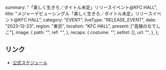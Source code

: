   summary: "「美しく生きろ／タイトル未定」リリースイベント@KFC HALL",
  title: "メジャーデビューシングル「美しく生きろ／タイトル未定」リリースイベント@KFC HALL",
  category: "EVENT",
  liveType: "RELEASE_EVENT",
  date: "2023-12-23",
  region: "東京",
  location: "KFC HALL",
  present: ["高嶺のなでしこ"],
  image: {
    path: "",
    ref: "",
  },
  recaps: {
    costume: "",
    setlist: [],
    url: "",
  },
};

## リンク

- [公式スケジュール](https://takanenonadeshiko.jp/?p=1585)
